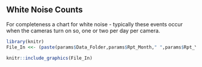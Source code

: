 ## White Noise Counts
  
For completeness a chart for white noise - typically these events occur when the cameras turn on so, one or two per day per camera.


```{r echo = FALSE, out.width='100%'}

library(knitr)
File_In <<- (paste(params$Data_Folder,params$Rpt_Month," ",params$Rpt_Year,"/","Chart_Category_Bar_",params$Rpt_Year,"_YTD__White.jpg",sep=""))

knitr::include_graphics(File_In)
``` 